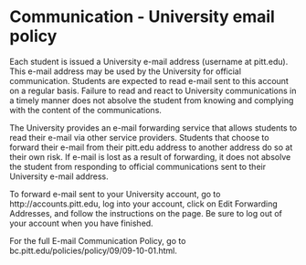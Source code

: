 # Communication - University email policy

Each student is issued a University e-mail address (username at pitt.edu). This e-mail address may be used by the University for official communication. Students are expected to read e-mail sent to this account on a regular basis. Failure to read and react to University communications in a timely manner does not absolve the student from knowing and complying with the content of the communications. 

The University provides an e-mail forwarding service that allows students to read their e-mail via other service providers. Students that choose to forward their e-mail from their pitt.edu address to another address do so at their own risk. If e-mail is lost as a result of forwarding, it does not absolve the student from responding to official communications sent to their University e-mail address. 

To forward e-mail sent to your University account, go to http://accounts.pitt.edu, log into your account, click on Edit Forwarding Addresses, and follow the instructions on the page. Be sure to log out of your account when you have finished. 

For the full E-mail Communication Policy, go to bc.pitt.edu/policies/policy/09/09-10-01.html.
